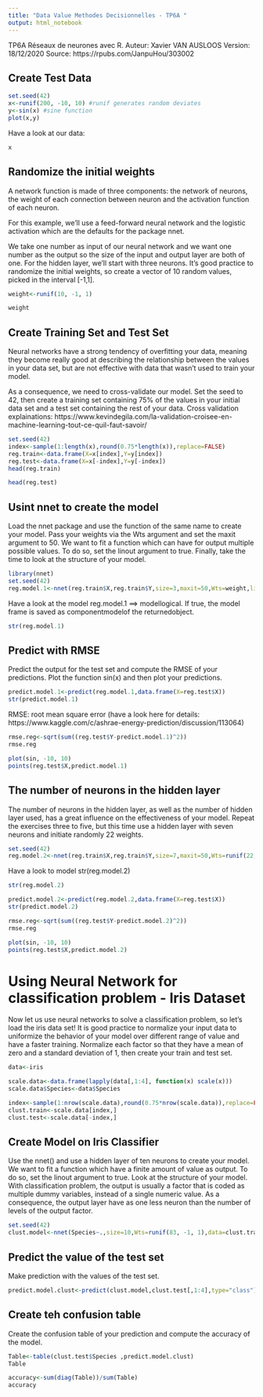 ```yaml
---
title: "Data Value Methodes Decisionnelles - TP6A "
output: html_notebook
---
```


TP6A Réseaux de neurones avec R. 
Auteur: Xavier VAN AUSLOOS
Version: 18/12/2020
Source: https://rpubs.com/JanpuHou/303002

## Create Test Data

```r
set.seed(42)
x<-runif(200, -10, 10) #runif generates random deviates
y<-sin(x) #sine function
plot(x,y)
```
Have a look at our data: 
```r
x

```

## Randomize the initial weights
A network function is made of three components: the network of neurons, the weight of each connection between neuron and the activation function of each neuron. 

For this example, we’ll use a feed-forward neural network and the logistic activation which are the defaults for the package nnet. 

We take one number as input of our neural network and we want one number as the output so the size of the input and output layer are both of one. For the hidden layer, we’ll start with three neurons. It’s good practice to randomize the initial weights, so create a vector of 10 random values, picked in the interval [-1,1].

```r
weight<-runif(10, -1, 1)

weight

```

## Create Training Set and Test Set
Neural networks have a strong tendency of overfitting your data, meaning they become really good at describing the relationship between the values in your data set, but are not effective with data that wasn’t used to train your model. 

As a consequence, we need to cross-validate our model. Set the seed to 42, then create a training set containing 75% of the values in your initial data set and a test set containing the rest of your data.
Cross validation explainations: 
https://www.kevindegila.com/la-validation-croisee-en-machine-learning-tout-ce-quil-faut-savoir/

```r
set.seed(42)
index<-sample(1:length(x),round(0.75*length(x)),replace=FALSE)
reg.train<-data.frame(X=x[index],Y=y[index])
reg.test<-data.frame(X=x[-index],Y=y[-index])
head(reg.train)
```

```r
head(reg.test)
```

## Usint nnet to create the model

Load the nnet package and use the function of the same name to create your model. Pass your weights via the Wts argument and set the maxit argument to 50. We want to fit a function which can have for output multiple possible values. To do so, set the linout argument to true. Finally, take the time to look at the structure of your model.

```r
library(nnet)
set.seed(42)
reg.model.1<-nnet(reg.train$X,reg.train$Y,size=3,maxit=50,Wts=weight,linout=TRUE)
```
Have a look at the model 
reg.model.1 ==> modellogical.  If true, the model frame is saved as componentmodelof the returnedobject.
```r
str(reg.model.1)
```

## Predict with RMSE
Predict the output for the test set and compute the RMSE of your predictions. Plot the function sin(x) and then plot your predictions.

```r
predict.model.1<-predict(reg.model.1,data.frame(X=reg.test$X))
str(predict.model.1)
```
RMSE: root mean square error (have a look here for details: https://www.kaggle.com/c/ashrae-energy-prediction/discussion/113064)

```r
rmse.reg<-sqrt(sum((reg.test$Y-predict.model.1)^2))
rmse.reg
```

```r
plot(sin, -10, 10)
points(reg.test$X,predict.model.1)
```
## The number of neurons in the hidden layer

The number of neurons in the hidden layer, as well as the number of hidden layer used, has a great influence on the effectiveness of your model. Repeat the exercises three to five, but this time use a hidden layer with seven neurons and initiate randomly 22 weights.

```r
set.seed(42)
reg.model.2<-nnet(reg.train$X,reg.train$Y,size=7,maxit=50,Wts=runif(22, -1, 1),linout=TRUE)

```

Have a look to model str(reg.model.2)

```r
str(reg.model.2)

```
```r
predict.model.2<-predict(reg.model.2,data.frame(X=reg.test$X))
str(predict.model.2)
```

```r
rmse.reg<-sqrt(sum((reg.test$Y-predict.model.2)^2))
rmse.reg
```
```r
plot(sin, -10, 10)
points(reg.test$X,predict.model.2)
```

# Using Neural Network for classification problem - Iris Dataset

Now let us use neural networks to solve a classification problem, so let’s load the iris data set! It is good practice to normalize your input data to uniformize the behavior of your model over different range of value and have a faster training. Normalize each factor so that they have a mean of zero and a standard deviation of 1, then create your train and test set.

```r
data<-iris

scale.data<-data.frame(lapply(data[,1:4], function(x) scale(x)))
scale.data$Species<-data$Species

index<-sample(1:nrow(scale.data),round(0.75*nrow(scale.data)),replace=FALSE)
clust.train<-scale.data[index,]
clust.test<-scale.data[-index,]
```

## Create Model on Iris Classifier

Use the nnet() and use a hidden layer of ten neurons to create your model. We want to fit a function which have a finite amount of value as output. To do so, set the linout argument to true. Look at the structure of your model. With classification problem, the output is usually a factor that is coded as multiple dummy variables, instead of a single numeric value. As a consequence, the output layer have as one less neuron than the number of levels of the output factor.

```r
set.seed(42)
clust.model<-nnet(Species~.,size=10,Wts=runif(83, -1, 1),data=clust.train)

```

##  Predict the value of the test set
Make prediction with the values of the test set.

```r
predict.model.clust<-predict(clust.model,clust.test[,1:4],type="class")
```

## Create teh confusion table
Create the confusion table of your prediction and compute the accuracy of the model.

```r
Table<-table(clust.test$Species ,predict.model.clust)
Table
```

```r
accuracy<-sum(diag(Table))/sum(Table)
accuracy
```

